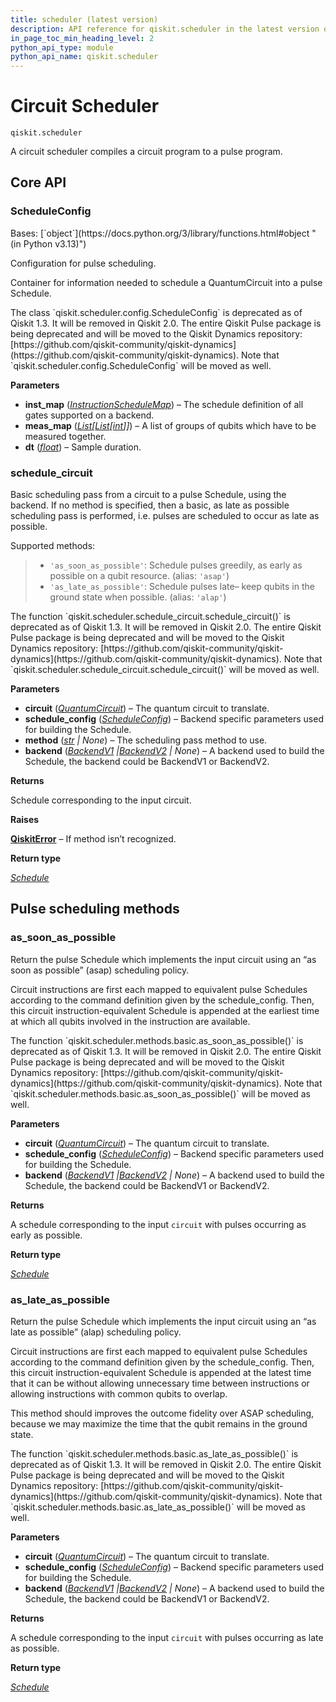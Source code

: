 ```yaml
---
title: scheduler (latest version)
description: API reference for qiskit.scheduler in the latest version of qiskit
in_page_toc_min_heading_level: 2
python_api_type: module
python_api_name: qiskit.scheduler
---
```


<span id="module-qiskit.scheduler" />

<span id="qiskit-scheduler" />

<span id="circuit-scheduler-qiskit-scheduler" />

# Circuit Scheduler

`qiskit.scheduler`

A circuit scheduler compiles a circuit program to a pulse program.

## Core API

### ScheduleConfig

<Class id="qiskit.scheduler.ScheduleConfig" github="https://github.com/Qiskit/qiskit/tree/stable/1.3/qiskit/scheduler/config.py#L22-L37" signature="qiskit.scheduler.ScheduleConfig(inst_map, meas_map, dt)" modifiers="class">
  Bases: [`object`](https://docs.python.org/3/library/functions.html#object "(in Python v3.13)")

  Configuration for pulse scheduling.

  Container for information needed to schedule a QuantumCircuit into a pulse Schedule.

  <Admonition title="Deprecated since version 1.3" type="danger">
    The class `qiskit.scheduler.config.ScheduleConfig` is deprecated as of Qiskit 1.3. It will be removed in Qiskit 2.0. The entire Qiskit Pulse package is being deprecated and will be moved to the Qiskit Dynamics repository: [https://github.com/qiskit-community/qiskit-dynamics](https://github.com/qiskit-community/qiskit-dynamics). Note that `qiskit.scheduler.config.ScheduleConfig` will be moved as well.
  </Admonition>

  **Parameters**

  *   **inst\_map** ([*InstructionScheduleMap*](qiskit.pulse.InstructionScheduleMap "qiskit.pulse.instruction_schedule_map.InstructionScheduleMap")) – The schedule definition of all gates supported on a backend.
  *   **meas\_map** ([*List*](https://docs.python.org/3/library/typing.html#typing.List "(in Python v3.13)")*\[*[*List*](https://docs.python.org/3/library/typing.html#typing.List "(in Python v3.13)")*\[*[*int*](https://docs.python.org/3/library/functions.html#int "(in Python v3.13)")*]]*) – A list of groups of qubits which have to be measured together.
  *   **dt** ([*float*](https://docs.python.org/3/library/functions.html#float "(in Python v3.13)")) – Sample duration.
</Class>

### schedule\_circuit

<Function id="qiskit.scheduler.schedule_circuit.schedule_circuit" github="https://github.com/Qiskit/qiskit/tree/stable/1.3/qiskit/scheduler/schedule_circuit.py#L26-L69" signature="qiskit.scheduler.schedule_circuit.schedule_circuit(circuit, schedule_config, method=None, backend=None)">
  Basic scheduling pass from a circuit to a pulse Schedule, using the backend. If no method is specified, then a basic, as late as possible scheduling pass is performed, i.e. pulses are scheduled to occur as late as possible.

  Supported methods:

  > *   `'as_soon_as_possible'`: Schedule pulses greedily, as early as possible on a qubit resource. (alias: `'asap'`)
  > *   `'as_late_as_possible'`: Schedule pulses late– keep qubits in the ground state when possible. (alias: `'alap'`)

  <Admonition title="Deprecated since version 1.3" type="danger">
    The function `qiskit.scheduler.schedule_circuit.schedule_circuit()` is deprecated as of Qiskit 1.3. It will be removed in Qiskit 2.0. The entire Qiskit Pulse package is being deprecated and will be moved to the Qiskit Dynamics repository: [https://github.com/qiskit-community/qiskit-dynamics](https://github.com/qiskit-community/qiskit-dynamics). Note that `qiskit.scheduler.schedule_circuit.schedule_circuit()` will be moved as well.
  </Admonition>

  **Parameters**

  *   **circuit** ([*QuantumCircuit*](qiskit.circuit.QuantumCircuit "qiskit.circuit.quantumcircuit.QuantumCircuit")) – The quantum circuit to translate.
  *   **schedule\_config** ([*ScheduleConfig*](#qiskit.scheduler.ScheduleConfig "qiskit.scheduler.config.ScheduleConfig")) – Backend specific parameters used for building the Schedule.
  *   **method** ([*str*](https://docs.python.org/3/library/stdtypes.html#str "(in Python v3.13)") *| None*) – The scheduling pass method to use.
  *   **backend** ([*BackendV1*](qiskit.providers.BackendV1 "qiskit.providers.backend.BackendV1")  *|*[*BackendV2*](qiskit.providers.BackendV2 "qiskit.providers.backend.BackendV2") *| None*) – A backend used to build the Schedule, the backend could be BackendV1 or BackendV2.

  **Returns**

  Schedule corresponding to the input circuit.

  **Raises**

  [**QiskitError**](exceptions#qiskit.exceptions.QiskitError "qiskit.exceptions.QiskitError") – If method isn’t recognized.

  **Return type**

  [*Schedule*](qiskit.pulse.Schedule "qiskit.pulse.schedule.Schedule")
</Function>

## Pulse scheduling methods

### as\_soon\_as\_possible

<Function id="qiskit.scheduler.methods.as_soon_as_possible" github="https://github.com/Qiskit/qiskit/tree/stable/1.3/qiskit/scheduler/methods/basic.py#L29-L80" signature="qiskit.scheduler.methods.as_soon_as_possible(circuit, schedule_config, backend=None)">
  Return the pulse Schedule which implements the input circuit using an “as soon as possible” (asap) scheduling policy.

  Circuit instructions are first each mapped to equivalent pulse Schedules according to the command definition given by the schedule\_config. Then, this circuit instruction-equivalent Schedule is appended at the earliest time at which all qubits involved in the instruction are available.

  <Admonition title="Deprecated since version 1.3" type="danger">
    The function `qiskit.scheduler.methods.basic.as_soon_as_possible()` is deprecated as of Qiskit 1.3. It will be removed in Qiskit 2.0. The entire Qiskit Pulse package is being deprecated and will be moved to the Qiskit Dynamics repository: [https://github.com/qiskit-community/qiskit-dynamics](https://github.com/qiskit-community/qiskit-dynamics). Note that `qiskit.scheduler.methods.basic.as_soon_as_possible()` will be moved as well.
  </Admonition>

  **Parameters**

  *   **circuit** ([*QuantumCircuit*](qiskit.circuit.QuantumCircuit "qiskit.circuit.quantumcircuit.QuantumCircuit")) – The quantum circuit to translate.
  *   **schedule\_config** ([*ScheduleConfig*](#qiskit.scheduler.ScheduleConfig "qiskit.scheduler.config.ScheduleConfig")) – Backend specific parameters used for building the Schedule.
  *   **backend** ([*BackendV1*](qiskit.providers.BackendV1 "qiskit.providers.backend.BackendV1")  *|*[*BackendV2*](qiskit.providers.BackendV2 "qiskit.providers.backend.BackendV2") *| None*) – A backend used to build the Schedule, the backend could be BackendV1 or BackendV2.

  **Returns**

  A schedule corresponding to the input `circuit` with pulses occurring as early as possible.

  **Return type**

  [*Schedule*](qiskit.pulse.Schedule "qiskit.pulse.schedule.Schedule")
</Function>

### as\_late\_as\_possible

<Function id="qiskit.scheduler.methods.as_late_as_possible" github="https://github.com/Qiskit/qiskit/tree/stable/1.3/qiskit/scheduler/methods/basic.py#L83-L140" signature="qiskit.scheduler.methods.as_late_as_possible(circuit, schedule_config, backend=None)">
  Return the pulse Schedule which implements the input circuit using an “as late as possible” (alap) scheduling policy.

  Circuit instructions are first each mapped to equivalent pulse Schedules according to the command definition given by the schedule\_config. Then, this circuit instruction-equivalent Schedule is appended at the latest time that it can be without allowing unnecessary time between instructions or allowing instructions with common qubits to overlap.

  This method should improves the outcome fidelity over ASAP scheduling, because we may maximize the time that the qubit remains in the ground state.

  <Admonition title="Deprecated since version 1.3" type="danger">
    The function `qiskit.scheduler.methods.basic.as_late_as_possible()` is deprecated as of Qiskit 1.3. It will be removed in Qiskit 2.0. The entire Qiskit Pulse package is being deprecated and will be moved to the Qiskit Dynamics repository: [https://github.com/qiskit-community/qiskit-dynamics](https://github.com/qiskit-community/qiskit-dynamics). Note that `qiskit.scheduler.methods.basic.as_late_as_possible()` will be moved as well.
  </Admonition>

  **Parameters**

  *   **circuit** ([*QuantumCircuit*](qiskit.circuit.QuantumCircuit "qiskit.circuit.quantumcircuit.QuantumCircuit")) – The quantum circuit to translate.
  *   **schedule\_config** ([*ScheduleConfig*](#qiskit.scheduler.ScheduleConfig "qiskit.scheduler.config.ScheduleConfig")) – Backend specific parameters used for building the Schedule.
  *   **backend** ([*BackendV1*](qiskit.providers.BackendV1 "qiskit.providers.backend.BackendV1")  *|*[*BackendV2*](qiskit.providers.BackendV2 "qiskit.providers.backend.BackendV2") *| None*) – A backend used to build the Schedule, the backend could be BackendV1 or BackendV2.

  **Returns**

  A schedule corresponding to the input `circuit` with pulses occurring as late as possible.

  **Return type**

  [*Schedule*](qiskit.pulse.Schedule "qiskit.pulse.schedule.Schedule")
</Function>

